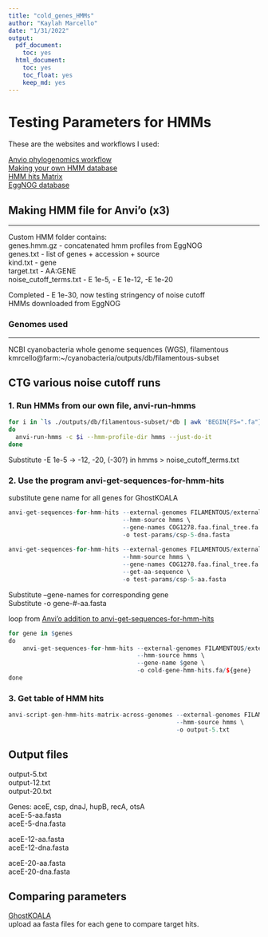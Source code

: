 ```yaml
---
title: "cold_genes_HMMs"
author: "Kaylah Marcello"
date: "1/31/2022"
output:
  pdf_document:
    toc: yes
  html_document:
    toc: yes
    toc_float: yes
    keep_md: yes
---
```


# Testing Parameters for HMMs 

These are the websites and workflows I used:

[Anvio phylogenomics workflow](https://merenlab.org/2017/06/07/phylogenomics/)  
[Making your own HMM database](https://merenlab.org/2016/05/21/archaeal-single-copy-genes/)  
[HMM hits Matrix](https://anvio.org/help/main/programs/anvi-script-gen-hmm-hits-matrix-across-genomes/)  
[EggNOG database](http://eggnog5.embl.de/#/app/results)

## Making HMM file for Anvi'o (x3)
***
Custom HMM folder contains:  
genes.hmm.gz - concatenated hmm profiles from EggNOG  
genes.txt - list of genes + accession + source  
kind.txt - gene  
target.txt - AA:GENE  
noise_cutoff_terms.txt - E 1e-5, - E 1e-12, -E 1e-20  

Completed - E 1e-30, now testing stringency of noise cutoff  
HMMs downloaded from EggNOG  

### Genomes used
***
NCBI cyanobacteria whole genome sequences (WGS), filamentous  
kmrcello@farm:~/cyanobacteria/outputs/db/filamentous-subset  

## CTG various noise cutoff runs

### 1. Run HMMs from our own file, anvi-run-hmms
```bash
for i in `ls ./outputs/db/filamentous-subset/*db | awk 'BEGIN{FS=".fa"}{print $1}'`
do
  anvi-run-hmms -c $i --hmm-profile-dir hmms --just-do-it
done
```  
Substitute -E 1e-5 -> -12, -20, (-30?) in hmms > noise_cutoff_terms.txt  

### 2. Use the program anvi-get-sequences-for-hmm-hits 
substitute gene name for all genes for GhostKOALA
```r
anvi-get-sequences-for-hmm-hits --external-genomes FILAMENTOUS/external-genomes-filamentous-names.tsv \
                                --hmm-source hmms \
                                --gene-names COG1278.faa.final_tree.fa \
                                -o test-params/csp-5-dna.fasta  
  
anvi-get-sequences-for-hmm-hits --external-genomes FILAMENTOUS/external-genomes-filamentous-names.tsv \
                                --hmm-source hmms \
                                --gene-names COG1278.faa.final_tree.fa \
                                --get-aa-sequence \
                                -o test-params/csp-5-aa.fasta  
```  
Substitute --gene-names for corresponding gene  
Substitute -o gene-#-aa.fasta 

loop from [Anvi'o addition to anvi-get-sequences-for-hmm-hits](https://anvio.org/help/main/programs/anvi-get-sequences-for-hmm-hits/)
```r
for gene in $genes
do
    anvi-get-sequences-for-hmm-hits --external-genomes FILAMENTOUS/external-genomes-filamentous-names.tsv \
                                    --hmm-source hmms \
                                    --gene-name $gene \
                                    -o cold-gene-hmm-hits.fa/${gene}
done
```


### 3. Get table of HMM hits
```r
anvi-script-gen-hmm-hits-matrix-across-genomes --external-genomes FILAMENTOUS/external-genomes-filamentous-names.tsv \
                                               --hmm-source hmms \
                                               -o output-5.txt
```

## Output files
output-5.txt  
output-12.txt  
output-20.txt  

Genes: aceE, csp, dnaJ, hupB, recA, otsA  
aceE-5-aa.fasta  
aceE-5-dna.fasta  

aceE-12-aa.fasta  
aceE-12-dna.fasta  

aceE-20-aa.fasta  
aceE-20-dna.fasta  

## Comparing parameters
[GhostKOALA](https://www.kegg.jp/ghostkoala/)  
upload aa fasta files for each gene to compare target hits.
